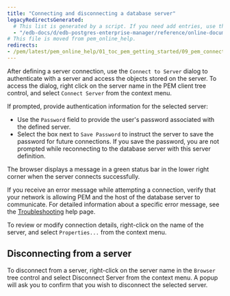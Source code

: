 ```yaml
---
title: "Connecting and disconnecting a database server"
legacyRedirectsGenerated:
  # This list is generated by a script. If you need add entries, use the `legacyRedirects` key.
  - "/edb-docs/d/edb-postgres-enterprise-manager/reference/online-documentation/8.0/pem_connect_to_server.html"
# This file is moved from pem_online_help.
redirects:
- /pem/latest/pem_online_help/01_toc_pem_getting_started/09_pem_connect_to_server/
---
```


After defining a server connection, use the `Connect to Server` dialog to authenticate with a server and access the objects stored on the server. To access the dialog, right click on the server name in the PEM client tree control, and select `Connect Server` from the context menu.

If prompted, provide authentication information for the selected server:

-   Use the `Password` field to provide the user's password associated with the defined server.
-   Select the box next to `Save Password` to instruct the server to save the password for future connections. If you save the password, you are not prompted while reconnecting to the database server with this server definition.

The browser displays a message in a green status bar in the lower right corner when the server connects successfully.

If you receive an error message while attempting a connection, verify that your network is allowing PEM and the host of the database server to communicate. For detailed information about a specific error message, see the [Troubleshooting](/pem/latest/troubleshooting/) help page.

To review or modify connection details, right-click on the name of the server, and select `Properties...` from the context menu.

## Disconnecting from a server

To disconnect from a server, right-click on the server name in the `Browser` tree control and select Disconnect Server from the context menu. A popup will ask you to confirm that you wish to disconnect the selected server.

